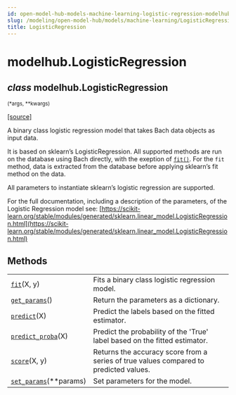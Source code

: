 ```yaml
---
id: open-model-hub-models-machine-learning-logistic-regression-modelhub-logistic-regression
slug: /modeling/open-model-hub/models/machine-learning/LogisticRegression/LogisticRegression/
title: LogisticRegression
---
```


# modelhub.LogisticRegression

<div className="class">

## <span className="type-annotation"><em>class</em></span> <span className="additional-name">modelhub.</span><span className="name">LogisticRegression</span>

<small className="parameter-list">(<span className="parameter" id="*">\*args</span>, <span className="parameter" id="**">\*\*kwargs</span>)</small>


&#8203;<span className="view-source">[[source]](https://github.com/objectiv/objectiv-analytics/blob/main/modelhub/modelhub/models/logistic_regression.py)</span>

<div className="content">

A binary class logistic regression model that takes Bach data objects as input data.

It is based on sklearn’s LogisticRegression. All supported methods are run on the database using Bach
directly, with the exeption of [`fit()`](/modeling/open-model-hub/models/machine-learning/LogisticRegression/modelhub.LogisticRegression.fit.mdx). For the `fit` method,
data is extracted from the database before applying sklearn’s fit method on the data.

All parameters to instantiate sklearn’s logistic regression are supported.

For the full documentation, including a description of the parameters, of the Logistic Regression
model see:
[https://scikit-learn.org/stable/modules/generated/sklearn.linear_model.LogisticRegression.html](https://scikit-learn.org/stable/modules/generated/sklearn.linear_model.LogisticRegression.html)

## Methods

<div className="table-autosummary">

|                                                   |                                                                                                                                                                                                                        |
| ------------------------------------------------- | --------------------------------------------------------------------------------------------------------------------------------------------------------------------------------------------------------------------- |
| [`fit`](/modeling/open-model-hub/models/machine-learning/LogisticRegression/modelhub.LogisticRegression.fit.mdx)(X, y)                                         | Fits a binary class logistic regression model.                                                                                                                                                                         |
| [`get_params`](/modeling/open-model-hub/models/machine-learning/LogisticRegression/modelhub.LogisticRegression.get_params.mdx)()                                      | Return the parameters as a dictionary.                                                                                                                                                                                 |
| [`predict`](/modeling/open-model-hub/models/machine-learning/LogisticRegression/modelhub.LogisticRegression.predict.mdx)(X)                                        | Predict the labels based on the fitted estimator.                                                                                                                                                                      |
| [`predict_proba`](/modeling/open-model-hub/models/machine-learning/LogisticRegression/modelhub.LogisticRegression.predict_proba.mdx)(X)                                  | Predict the probability of the 'True' label based on the fitted estimator.                                                                                                                                             |
| [`score`](/modeling/open-model-hub/models/machine-learning/LogisticRegression/modelhub.LogisticRegression.score.mdx)(X, y)                                       | Returns the accuracy score from a series of true values compared to predicted values.                                                                                                                                  |
| [`set_params`](/modeling/open-model-hub/models/machine-learning/LogisticRegression/modelhub.LogisticRegression.set_params.mdx)(\*\*params)                              | Set parameters for the model.                                                                                                                                                                                          |


</div>


</div>


</div>
